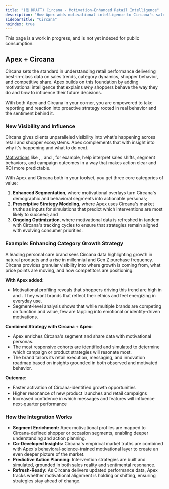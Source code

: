 ```yaml
---
title: "(🗒️ DRAFT) Circana - Motivation-Enhanced Retail Intelligence"
description: "How Apex adds motivational intelligence to Circana's sales, share, and shopper insights to enable proactive, ROI-driven action"
sidebarTitle: "Circana"
noindex: true
---
```



<Warning>
This page is a work in progress, and is not yet indexed for public consumption.
</Warning>

## Apex + Circana

Circana sets the standard in understanding retail performance delivering best-in-class data on sales trends, category dynamics, shopper behavior, and competitive share. Apex builds on this foundation by adding motivational intelligence that explains *why* shoppers behave the way they do and *how* to influence their future decisions.

With both Apex and Circana in your corner, you are empowered to take reporting and reaction into proactive strategy rooted in real behavior and the sentiment behind it.

### New Visibility and Influence

Circana gives clients unparalleled visibility into what's happening across retail and shopper ecosystems. Apex complements that with insight into why it's happening and what to do next. 

[Motivations](/motivations/overview) like <Motivator name="authentic" />, <Motivator name="distinct" />, and <Motivator name="meaningful" />, for example, help interpret sales shifts, segment behaviors, and campaign outcomes in a way that makes action clear and ROI more predictable.

With Apex and Circana both in your toolset, you get three core categories of value: 

1. **Enhanced Segmentation**, where motivational overlays turn Circana's demographic and behavioral segments into actionable personas; 
2. **Prescriptive Strategy Modeling**, where Apex uses Circana's market truths as inputs for simulations that predict which interventions are most likely to succeed; and 
3. **Ongoing Optimization**, where motivational data is refreshed in tandem with Circana's tracking cycles to ensure that strategies remain aligned with evolving consumer priorities. 

### Example: Enhancing Category Growth Strategy

A leading personal care brand sees Circana data highlighting growth in natural products and a rise in millennial and Gen Z purchase frequency. Circana provides granular visibility into where growth is coming from, what price points are moving, and how competitors are positioning.

**With Apex added:**

- Motivational profiling reveals that shoppers driving this trend are high in <Motivator name="principled" /> and <Motivator name="joyful" />. They want brands that reflect their ethics and feel energizing in everyday use.
- Segment-level analysis shows that while multiple brands are competing on function and value, few are tapping into emotional or identity-driven motivations.

**Combined Strategy with Circana + Apex:**

- Apex enriches Circana's segment and share data with motivational personas.
- The most responsive cohorts are identified and simulated to determine which campaign or product strategies will resonate most.
- The brand tailors its retail execution, messaging, and innovation roadmap based on insights grounded in both observed and motivated behavior.

**Outcome:**

- Faster activation of Circana-identified growth opportunities  
- Higher resonance of new product launches and retail campaigns  
- Increased confidence in which messages and features will influence next-quarter performance

### How the Integration Works

- **Segment Enrichment:** Apex motivational profiles are mapped to Circana-defined shopper or occasion segments, enabling deeper understanding and action planning.
- **Co-Developed Insights:** Circana's empirical market truths are combined with Apex's behavioral-science-trained motivational layer to create an even deeper picture of the market.
- **Predictive Action Planning:** Intervention strategies are built and simulated, grounded in both sales reality and sentimental resonance.
- **Refresh-Ready:** As Circana delivers updated performance data, Apex tracks whether motivational alignment is holding or shifting, ensuring strategies stay ahead of change.



